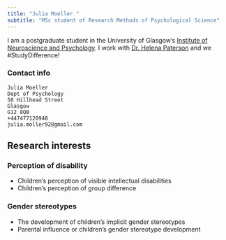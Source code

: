 ```yaml
---
title: "Julia Moeller "
subtitle: "MSc student of Research Methods of Psychological Science"
---
```


I am a postgraduate student in the University of Glasgow's
[Institute of Neuroscience and Psychology](http://www.gla.ac.uk/researchinstitutes/neurosciencepsychology/).
I work with [Dr. Helena Paterson](https://www.gla.ac.uk/schools/psychology/staff/helenapaterson/) 
and we #StudyDifference!



### Contact info

    Julia Moeller
    Dept of Psychology
    58 Hillhead Street
    Glasgow
    G12 8QB
    +447477120948
    julia.moller92@gmail.com





## Research interests

### Perception of disability
* Children's perception of visible intellectual disabilities
* Children's perception of group difference

### Gender stereotypes
* The development of children's implicit gender stereotypes
* Parental influence or children's gender stereotype development 

